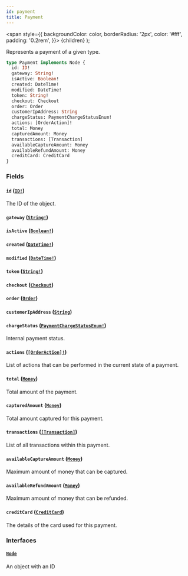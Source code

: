 ```yaml
---
id: payment
title: Payment
---
```


<span
style={{
      backgroundColor: color,
      borderRadius: '2px',
      color: '#fff',
      padding: '0.2rem',
    }}>
{children}
</span>
);

Represents a payment of a given type.

```graphql
type Payment implements Node {
  id: ID!
  gateway: String!
  isActive: Boolean!
  created: DateTime!
  modified: DateTime!
  token: String!
  checkout: Checkout
  order: Order
  customerIpAddress: String
  chargeStatus: PaymentChargeStatusEnum!
  actions: [OrderAction]!
  total: Money
  capturedAmount: Money
  transactions: [Transaction]
  availableCaptureAmount: Money
  availableRefundAmount: Money
  creditCard: CreditCard
}
```

### Fields

#### `id` ([`ID!`](/api-reference/scalars/id.mdx))

The ID of the object.

#### `gateway` ([`String!`](/api-reference/scalars/string.mdx))

#### `isActive` ([`Boolean!`](/api-reference/scalars/boolean.mdx))

#### `created` ([`DateTime!`](/api-reference/scalars/date-time.mdx))

#### `modified` ([`DateTime!`](/api-reference/scalars/date-time.mdx))

#### `token` ([`String!`](/api-reference/scalars/string.mdx))

#### `checkout` ([`Checkout`](/api-reference/objects/checkout.mdx))

#### `order` ([`Order`](/api-reference/objects/order.mdx))

#### `customerIpAddress` ([`String`](/api-reference/scalars/string.mdx))

#### `chargeStatus` ([`PaymentChargeStatusEnum!`](/api-reference/enums/payment-charge-status-enum.mdx))

Internal payment status.

#### `actions` ([`[OrderAction]!`](/api-reference/enums/order-action.mdx))

List of actions that can be performed in the current state of a payment.

#### `total` ([`Money`](/api-reference/objects/money.mdx))

Total amount of the payment.

#### `capturedAmount` ([`Money`](/api-reference/objects/money.mdx))

Total amount captured for this payment.

#### `transactions` ([`[Transaction]`](/api-reference/objects/transaction.mdx))

List of all transactions within this payment.

#### `availableCaptureAmount` ([`Money`](/api-reference/objects/money.mdx))

Maximum amount of money that can be captured.

#### `availableRefundAmount` ([`Money`](/api-reference/objects/money.mdx))

Maximum amount of money that can be refunded.

#### `creditCard` ([`CreditCard`](/api-reference/objects/credit-card.mdx))

The details of the card used for this payment.

### Interfaces

#### [`Node`](/api-reference/interfaces/node.mdx)

An object with an ID
